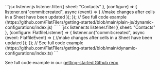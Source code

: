 <CodeGroup>
```jsx listener.js
listener.filter({ sheet: "Contacts" }, (configure) => {
  listener.on("commit:created", async (event) => {
    //make changes after cells in a Sheet have been updated
  });
});
// See full code example (https://github.com/FlatFilers/getting-started/blob/main/plain-js/dynamic-configurations/index.js)
```
```jsx listener.ts
listener.filter({ sheet: "Contacts" }, (configure: FlatfileListener) => {
  listener.on("commit:created", async (event: FlatfileEvent) => {
    //make changes after cells in a Sheet have been updated
  });
});
// See full code example (https://github.com/FlatFilers/getting-started/blob/main/dynamic-configurations/index.ts)
```
</CodeGroup>

See full code example in our [getting-started Github repo](https://github.com/FlatFilers/getting-started/blob/main)
